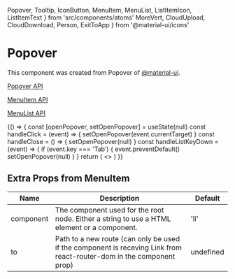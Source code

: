   Popover,
  Tooltip,
  IconButton,
  MenuItem,
  MenuList,
  ListItemIcon,
  ListItemText
} from 'src/components/atoms'
  MoreVert,
  CloudUpload,
  CloudDownload,
  Person,
  ExitToApp
} from '@material-ui/icons'

<Meta title="Components/atoms/Popover" />

# Popover

This component was created from Popover of [@material-ui](https://material-ui.com).

[Popover API](https://material-ui.com/api/popover)

[MenuItem API](https://material-ui.com/api/menu-item)

[MenuList API](https://material-ui.com/api/menu-list)

<Preview>
  <Story name="popover">
    {() => {
      const [openPopover, setOpenPopover] = useState(null)
      const handleClick = (event) => {
        setOpenPopover(event.currentTarget)
      }
      const handleClose = () => {
        setOpenPopover(null)
      }
      const handleListKeyDown = (event) => {
        if (event.key === 'Tab') {
          event.preventDefault()
          setOpenPopover(null)
        }
      }
      return (
        <>
          <Tooltip title="Menu">
            <IconButton
              data-testid="menu-button"
              aria-label="Menu"
              aria-controls="menu"
              aria-haspopup="true"
              onClick={handleClick}
            >
              <MoreVert />
            </IconButton>
          </Tooltip>
          <Popover
            id="menu"
            anchorEl={openPopover}
            keepMounted
            open={Boolean(openPopover)}
            onClose={handleClose}
            anchorOrigin={{
              vertical: 'bottom',
              horizontal: 'right'
            }}
            transformOrigin={{
              vertical: 'top',
              horizontal: 'right'
            }}
          >
            <MenuList onKeyDown={handleListKeyDown}>
              <MenuItem onClick={handleClose}>
                <ListItemIcon>
                  <CloudUpload fontSize="small" />
                </ListItemIcon>
                <ListItemText primary="Update data" />
              </MenuItem>
              <MenuItem onClick={handleClose}>
                <ListItemIcon>
                  <CloudDownload fontSize="small" />
                </ListItemIcon>
                <ListItemText primary="Update Credentials" />
              </MenuItem>
              <MenuItem onClick={handleClose}>
                <ListItemIcon>
                  <Person fontSize="small" />
                </ListItemIcon>
                <ListItemText primary="Account settings" />
              </MenuItem>
              <MenuItem onClick={handleClose}>
                <ListItemIcon>
                  <ExitToApp fontSize="small" />
                </ListItemIcon>
                <ListItemText primary="Logout" />
              </MenuItem>
            </MenuList>
          </Popover>
        </>
      )
    }}
  </Story>
</Preview>

## Extra Props from MenuItem

| Name      | Description                                                                                                          | Default   |
| --------- | -------------------------------------------------------------------------------------------------------------------- | --------- |
| component | The component used for the root node. Either a string to use a HTML element or a component.                          | 'li'      |
| to        | Path to a new route (can only be used if the component is receving Link from react-router-dom in the component prop) | undefined |
